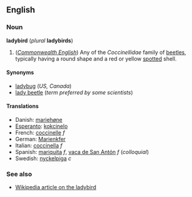 ==English==
===Noun===
'''ladybird''' (''plural'' '''ladybirds''')

#(''[[Commonwealth English]]'') Any of the ''Coccinellidae'' family of [[beetle]]s, typically having a round shape and a red or yellow [[spotted]] shell.

====Synonyms====
*[[ladybug]] (''US, Canada'')
*[[lady beetle]] (''term preferred by some scientists'')

====Translations====
*Danish: [[mariehøne]]
*[[Esperanto]]: [[kokcinelo]]
*French: [[coccinelle]] ''f''
*German: [[Marienkfer]]
*Italian: [[coccinella]] ''f''
*Spanish: [[mariquita]] ''f'', [[vaca de San Antón]] ''f'' (''colloquial'')
*Swedish: [[nyckelpiga]] ''c''

===See also===
*[[w:ladybird|Wikipedia article on the ladybird]]